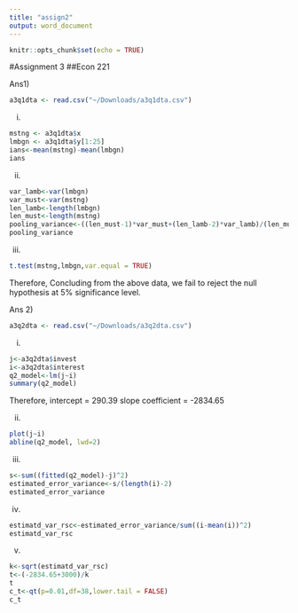 ```yaml
---
title: "assign2"
output: word_document
---
```


```r
knitr::opts_chunk$set(echo = TRUE)
```

#Assignment 3
##Econ 221

Ans1) 
```r
a3q1dta <- read.csv("~/Downloads/a3q1dta.csv")
```
i)
```r
mstng <- a3q1dta$x
lmbgn <- a3q1dta$y[1:25]
ians<-mean(mstng)-mean(lmbgn)
ians
```
ii)
```r
var_lamb<-var(lmbgn)
var_must<-var(mstng)
len_lamb<-length(lmbgn)
len_must<-length(mstng)
pooling_variance<-((len_must-1)*var_must+(len_lamb-2)*var_lamb)/(len_must+len_lamb-2)
pooling_variance
```
iii)
```r
t.test(mstng,lmbgn,var.equal = TRUE)
```
Therefore, Concluding from the above data, we fail to reject the null hypothesis at 5% significance level.

Ans 2)
```r
a3q2dta <- read.csv("~/Downloads/a3q2dta.csv")
```
i)
```r
j<-a3q2dta$invest
i<-a3q2dta$interest
q2_model<-lm(j~i)
summary(q2_model)
```
Therefore, 
intercept = 290.39
slope coefficient = -2834.65

ii)
```r
plot(j~i)
abline(q2_model, lwd=2)
```
iii)
```r
s<-sum((fitted(q2_model)-j)^2)
estimated_error_variance<-s/(length(i)-2)
estimated_error_variance
```
iv)
```r
estimatd_var_rsc<-estimated_error_variance/sum((i-mean(i))^2)
estimatd_var_rsc
```

v)
```r
k<-sqrt(estimatd_var_rsc)
t<-(-2834.65+3000)/k
t
c_t<-qt(p=0.01,df=38,lower.tail = FALSE)
c_t
```

